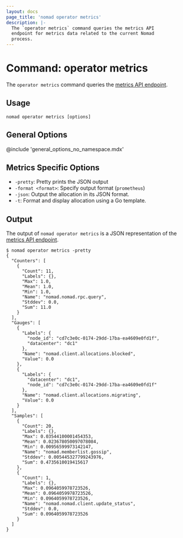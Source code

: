 ```yaml
---
layout: docs
page_title: 'nomad operator metrics'
description: |-
  The `operator metrics` command queries the metrics API
  endpoint for metrics data related to the current Nomad
  process.
---
```


# Command: operator metrics

The `operator metrics` command queries the [metrics API endpoint](/nomad/api-docs/metrics).

## Usage

```plaintext
nomad operator metrics [options]
```

## General Options

@include 'general_options_no_namespace.mdx'

## Metrics Specific Options

- `-pretty`: Pretty prints the JSON output
- `-format <format>`: Specify output format (`prometheus`)
- `-json`: Output the allocation in its JSON format.
- `-t`: Format and display allocation using a Go template.

## Output

The output of `nomad operator metrics` is a JSON representation of the
[metrics API endpoint](/nomad/api-docs/metrics).

```shell-session
$ nomad operator metrics -pretty
{
  "Counters": [
    {
      "Count": 11,
      "Labels": {},
      "Max": 1.0,
      "Mean": 1.0,
      "Min": 1.0,
      "Name": "nomad.nomad.rpc.query",
      "Stddev": 0.0,
      "Sum": 11.0
    }
  ],
  "Gauges": [
    {
      "Labels": {
        "node_id": "cd7c3e0c-0174-29dd-17ba-ea4609e0fd1f",
        "datacenter": "dc1"
      },
      "Name": "nomad.client.allocations.blocked",
      "Value": 0.0
    },
    {
      "Labels": {
        "datacenter": "dc1",
        "node_id": "cd7c3e0c-0174-29dd-17ba-ea4609e0fd1f"
      },
      "Name": "nomad.client.allocations.migrating",
      "Value": 0.0
    }
  ],
  "Samples": [
    {
      "Count": 20,
      "Labels": {},
      "Max": 0.03544100001454353,
      "Mean": 0.023678050097078084,
      "Min": 0.00956599973142147,
      "Name": "nomad.memberlist.gossip",
      "Stddev": 0.005445327799243976,
      "Sum": 0.4735610019415617
    },
    {
      "Count": 1,
      "Labels": {},
      "Max": 0.0964059978723526,
      "Mean": 0.0964059978723526,
      "Min": 0.0964059978723526,
      "Name": "nomad.nomad.client.update_status",
      "Stddev": 0.0,
      "Sum": 0.0964059978723526
    }
  ]
}
```
